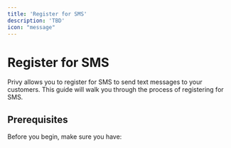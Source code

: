 ```yaml
---
title: 'Register for SMS'
description: 'TBD'
icon: "message"
---
```


# Register for SMS

Privy allows you to register for SMS to send text messages to your customers. This guide will walk you through the process of registering for SMS.

## Prerequisites

Before you begin, make sure you have:
